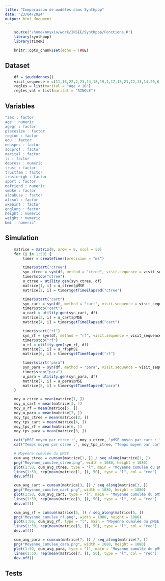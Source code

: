 ```yaml
---
title: "Comparaison de modèles dans Synthpop"
date: "23/04/2024"
output: html_document
---
```


```r
    source("/home/onyxia/work/INSEE/Synthpop/Fonctions.R")
    library(synthpop)
    library(timeR)
```

```r
    knitr::opts_chunk$set(echo = TRUE)
```

## Dataset
```r
    df = jeudedonnes()
    visit_sequence = c(11,16,22,2,23,24,18,19,1,17,15,21,12,13,14,20,6,3,9,4,10,8,5,7)
    regles = list(marital = "age < 18")
    regles_val = list(marital = "SINGLE")
```

## Variables
```r
"sex : factor 
age : numeric 
agegr : factor 
placesize : factor 
region : factor 
edu : factor 
eduspec : factor 
socprof : factor 
marital : factor 
ls : factor 
depress : numeric 
trust : factor 
trustfam : factor 
trustneigh : factor 
sport : factor 
nofriend : numeric 
smoke : factor 
alcabuse : factor 
alcsol : factor 
wkabint : factor 
englang : factor 
height : numeric 
weight : numeric 
bmi : numeric"
```

## Simulation
```r
    matrice = matrix(0, nrow = 8, ncol = 50)
    for (i in 1:50) {
        timer = createTimer(precision = "ms")

        timer$start("ctree")
        syn_ctree = syn(df, method = "ctree", visit.sequence = visit_sequence, seed = i)
        timer$stop("ctree")
        u_ctree = utility.gen(syn_ctree, df)
        matrice[1, i] = u_ctree$pMSE
        matrice[2, i] = timer$getTimeElapsed("ctree")

        timer$start("cart")
        syn_cart = syn(df, method = "cart", visit.sequence = visit_sequence, seed = i)
        timer$stop("cart")
        u_cart = utility.gen(syn_cart, df)
        matrice[3, i] = u_cart$pMSE
        matrice[4, i] = timer$getTimeElapsed("cart")

        timer$start("rf")
        syn_rf = syn(df, method = "rf", visit.sequence = visit_sequence, seed = i)
        timer$stop("rf")
        u_rf = utility.gen(syn_rf, df)
        matrice[5, i] = u_rf$pMSE
        matrice[6, i] = timer$getTimeElapsed("rf")

        timer$start("para")
        syn_para = syn(df, method = "para", visit.sequence = visit_sequence, seed = i)
        timer$stop("para")
        u_para = utility.gen(syn_para, df)
        matrice[7, i] = u_para$pMSE
        matrice[8, i] = timer$getTimeElapsed("para")
    }

    moy_u_ctree = mean(matrice[1, ])
    moy_u_cart = mean(matrice[3, ])
    moy_u_rf = mean(matrice[5, ])
    moy_u_para = mean(matrice[7, ])
    moy_tps_ctree = mean(matrice[2, ])
    moy_tps_cart = mean(matrice[4, ])
    moy_tps_rf = mean(matrice[6, ])
    moy_tps_para = mean(matrice[8, ])

    cat("pMSE moyen par ctree :", moy_u_ctree, "pMSE moyen par cart : ", moy_u_cart, "pMSE moyen par rf : ", moy_u_rf, "pMSE moyen par para : ", moy_u_para, "\n")
    cat("Temps moyen par ctree :", moy_tps_ctree, "Temps moyen par cart : ", moy_tps_cart, "Temps moyen par rf : ", moy_tps_rf, "Temps moyen par para : ", moy_tps_para, "\n")

    # Moyenne cumulée du pMSE 
    cum_avg_ctree = cumsum(matrice[1, ]) / seq_along(matrice[1, ])
    png("Moyenne_cumulee_ctree.png", width = 1080, height = 1080)
    plot(1:50, cum_avg_ctree, type = "l", main = "Moyenne cumulée du pMSE par ctree sur 50 synthétisations", xlab = "Nombre de synthétisations", ylab = "Moyenne cumulée du pMSE")
    lines(1:50, rep(mean(matrice[1, ]), 50), type = "l", col = "red")
    dev.off()

    cum_avg_cart = cumsum(matrice[3, ]) / seq_along(matrice[3, ])
    png("Moyenne_cumulee_cart.png", width = 1080, height = 1080)
    plot(1:50, cum_avg_cart, type = "l", main = "Moyenne cumulée du pMSE par cart sur 50 synthétisations", xlab = "Nombre de synthétisations", ylab = "Moyenne cumulée du pMSE")
    lines(1:50, rep(mean(matrice[3, ]), 50), type = "l", col = "red")
    dev.off()

    cum_avg_rf = cumsum(matrice[5, ]) / seq_along(matrice[5, ])
    png("Moyenne_cumulee_rf.png", width = 1080, height = 1080)
    plot(1:50, cum_avg_rf, type = "l", main = "Moyenne cumulée du pMSE par rf sur 50 synthétisations", xlab = "Nombre de synthétisations", ylab = "Moyenne cumulée du pMSE")
    lines(1:50, rep(mean(matrice[5, ]), 50), type = "l", col = "red")
    dev.off()

    cum_avg_para = cumsum(matrice[7, ]) / seq_along(matrice[7, ])
    png("Moyenne_cumulee_cara.png", width = 1080, height = 1080)
    plot(1:50, cum_avg_para, type = "l", main = "Moyenne cumulée du pMSE par para sur 50 synthétisations", xlab = "Nombre de synthétisations", ylab = "Moyenne cumulée du pMSE")
    lines(1:50, rep(mean(matrice[7, ]), 50), type = "l", col = "red")
    dev.off()
```

## Tests
```r
    
```